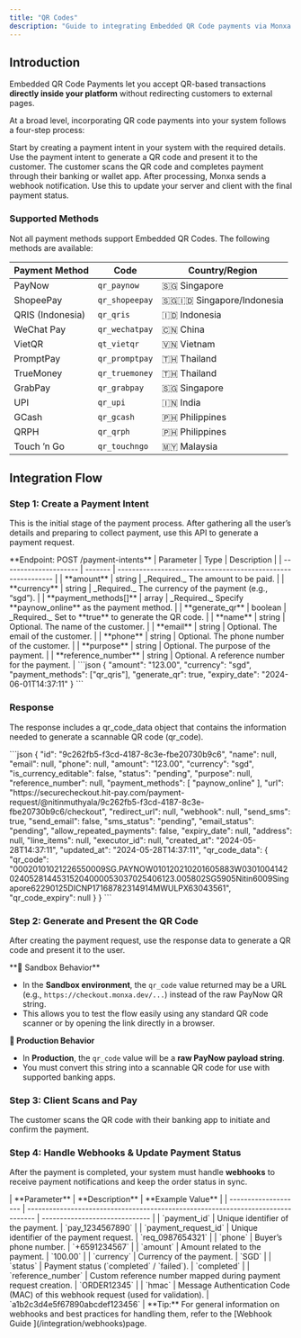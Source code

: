 ```yaml
---
title: "QR Codes"
description: "Guide to integrating Embedded QR Code payments via Monxa API"
---
```


## Introduction

Embedded QR Code Payments let you accept QR-based transactions **directly inside your platform** without redirecting customers to external pages.

At a broad level, incorporating QR code payments into your system follows a four-step process:

<Columns cols={2}>
  <Card title="Create a Payment Intent" icon="star" iconType="solid" href="#">
    Start by creating a payment intent in your system with the required details.
  </Card>
  <Card title="Generate & Display the QR Code" icon="qrcode" iconType="solid" href="#">
    Use the payment intent to generate a QR code and present it to the customer.
  </Card>
  <Card title="Customer Scans to Pay" icon="camera" iconType="solid" href="#">
    The customer scans the QR code and completes payment through their banking or wallet app.
  </Card>
  <Card title="Handle Webhooks" icon="anchor" iconType="solid" href="#">
    After processing, Monxa sends a webhook notification. Use this to update your server and client with the final payment status.
  </Card>
</Columns>

### Supported Methods

Not all payment methods support Embedded QR Codes. The following methods are available:

| Payment Method   | Code           | Country/Region               |
| ---------------- | -------------- | ---------------------------- |
| PayNow           | `qr_paynow`    | 🇸🇬 Singapore               |
| ShopeePay        | `qr_shopeepay` | 🇸🇬🇮🇩 Singapore/Indonesia |
| QRIS (Indonesia) | `qr_qris`      | 🇮🇩 Indonesia               |
| WeChat Pay       | `qr_wechatpay` | 🇨🇳 China                   |
| VietQR           | `qt_vietqr`    | 🇻🇳 Vietnam                 |
| PromptPay        | `qr_promptpay` | 🇹🇭 Thailand                |
| TrueMoney        | `qr_truemoney` | 🇹🇭 Thailand                |
| GrabPay          | `qr_grabpay`   | 🇸🇬 Singapore               |
| UPI              | `qr_upi`       | 🇮🇳 India                   |
| GCash            | `qr_gcash`     | 🇵🇭 Philippines             |
| QRPH             | `qr_qrph`      | 🇵🇭 Philippines             |
| Touch ’n Go      | `qr_touchngo`  | 🇲🇾 Malaysia                |

## Integration Flow

### Step 1: Create a Payment Intent

This is the initial stage of the payment process. After gathering all the user’s details and preparing to collect payment, use this API to generate a payment request.

<Tip>
  **Endpoint: POST /payment-intents**
</Tip>

<AccordionGroup>
  <Accordion title="Request Parameters" iconType="solid">
    | Parameter             | Type    | Description                                                  |
    | --------------------- | ------- | ------------------------------------------------------------ |
    | **amount**            | string  | _Required._ The amount to be paid.                           |
    | **currency**          | string  | _Required._ The currency of the payment (e.g., “sgd”).       |
    | **payment_methods[]** | array   | _Required._ Specify **paynow_online** as the payment method. |
    | **generate_qr**       | boolean | _Required._ Set to **true** to generate the QR code.         |
    | **name**              | string  | Optional. The name of the customer.                          |
    | **email**             | string  | Optional. The email of the customer.                         |
    | **phone**             | string  | Optional. The phone number of the customer.                  |
    | **purpose**           | string  | Optional. The purpose of the payment.                        |
    | **reference_number**  | string  | Optional. A reference number for the payment.                |
  </Accordion>
  <Accordion title="Example Request">
    ```json
    {
      "amount": "123.00",
      "currency": "sgd",
      "payment_methods": ["qr_qris"],
      "generate_qr": true,
      "expiry_date": "2024-06-01T14:37:11"
    }
    ```
  </Accordion>
</AccordionGroup>

### Response

The response includes a qr_code_data object that contains the information needed to generate a scannable QR code (qr_code).

<AccordionGroup>
  <Accordion title="Example Response">
    ```json
    {
      "id": "9c262fb5-f3cd-4187-8c3e-fbe20730b9c6",
      "name": null,
      "email": null,
      "phone": null,
      "amount": "123.00",
      "currency": "sgd",
      "is_currency_editable": false,
      "status": "pending",
      "purpose": null,
      "reference_number": null,
      "payment_methods": [
        "paynow_online"
      ],
      "url": "https://securecheckout.hit-pay.com/payment-request/@nitinmuthyala/9c262fb5-f3cd-4187-8c3e-fbe20730b9c6/checkout",
      "redirect_url": null,
      "webhook": null,
      "send_sms": true,
      "send_email": false,
      "sms_status": "pending",
      "email_status": "pending",
      "allow_repeated_payments": false,
      "expiry_date": null,
      "address": null,
      "line_items": null,
      "executor_id": null,
      "created_at": "2024-05-28T14:37:11",
      "updated_at": "2024-05-28T14:37:11",
      "qr_code_data": {
        "qr_code": "00020101021226550009SG.PAYNOW010120210201605883W030100414202405281445315204000053037025406123.005802SG5905Nitin6009Singapore62290125DICNP17168782314914MWULPX63043561",
        "qr_code_expiry": null
      }
    }
    ```
  </Accordion>
</AccordionGroup>

### Step 2: Generate and Present the QR Code

After creating the payment request, use the response data to generate a QR code and present it to the user.

<Warning>
  **🔎 Sandbox Behavior**

  - In the **Sandbox environment**, the `qr_code` value returned may be a URL (e.g., `https://checkout.monxa.dev/...`) instead of the raw PayNow QR string.
  - This allows you to test the flow easily using any standard QR code scanner or by opening the link directly in a browser.

  **🚀 Production Behavior**

  - In **Production**, the `qr_code` value will be a **raw PayNow payload string**.
  - You must convert this string into a scannable QR code for use with supported banking apps.
</Warning>

### Step 3: Client Scans and Pay

The customer scans the QR code with their banking app to initiate and confirm the payment.

### Step 4: Handle Webhooks & Update Payment Status

After the payment is completed, your system must handle **webhooks** to receive payment notifications and keep the order status in sync.

<AccordionGroup>
  <Accordion title="Webhook Response Parameters">
    | **Parameter**        | **Description**                                                                  | **Example Value**              |
    | -------------------- | -------------------------------------------------------------------------------- | ------------------------------ |
    | `payment_id`         | Unique identifier of the payment.                                                | `pay_1234567890`               |
    | `payment_request_id` | Unique identifier of the payment request.                                        | `req_0987654321`               |
    | `phone`              | Buyer’s phone number.                                                            | `+6591234567`                  |
    | `amount`             | Amount related to the payment.                                                   | `100.00`                       |
    | `currency`           | Currency of the payment.                                                         | `SGD`                          |
    | `status`             | Payment status (`completed` / `failed`).                                         | `completed`                    |
    | `reference_number`   | Custom reference number mapped during payment request creation.                  | `ORDER12345`                   |
    | `hmac`               | Message Authentication Code (MAC) of this webhook request (used for validation). | `a1b2c3d4e5f67890abcdef123456` |
  </Accordion>
  <Accordion title="Sample Webhook">
    
  </Accordion>
</AccordionGroup>

<Tip>
  **Tip:** For general information on webhooks and best practices for handling them, refer to the [Webhook Guide ](/integration/webhooks)page.
</Tip>
